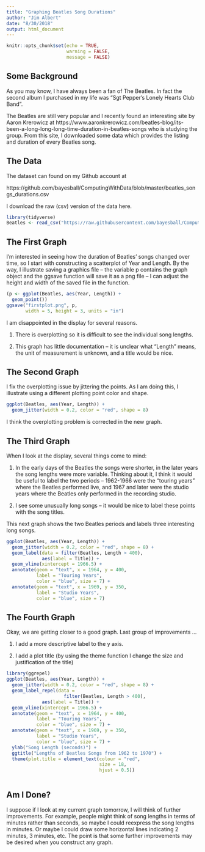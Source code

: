 ```yaml
---
title: "Graphing Beatles Song Durations"
author: "Jim Albert"
date: "8/30/2018"
output: html_document
---
```


```r
knitr::opts_chunk$set(echo = TRUE,
                      warning = FALSE,
                      message = FALSE)
```

## Some Background

As you may know, I have always been a fan of The Beatles.  In fact the second album I purchased in my life was "Sgt Pepper's Lonely Hearts Club Band".

The Beatles are still very popular and I recently found an interesting site by Aaron Krerowicz at https://www.aaronkrerowicz.com/beatles-blog/its-been-a-long-long-long-time-duration-in-beatles-songs  who is studying the group.  From this site, I downloaded some data which provides the listing and duration of every Beatles song.

## The Data

The dataset can found on my Github account at

https://github.com/bayesball/ComputingWithData/blob/master/beatles_songs_durations.csv

I download the raw (csv) version of the data here.

```r
library(tidyverse)
Beatles <- read_csv("https://raw.githubusercontent.com/bayesball/ComputingWithData/master/beatles_songs_durations.csv")
```

## The First Graph

I'm interested in seeing how the duration of Beatles' songs changed over time, so I start with constructing a scatterplot of Year and Length.  By the way, I illustrate saving a graphics file -- the variable p contains the graph object and the ggsave function will save it as a png file -- I can adjust the height and width of the saved file in the function.

```r
(p <- ggplot(Beatles, aes(Year, Length)) +
  geom_point())
ggsave("firstplot.png", p,
       width = 5, height = 3, units = "in")
```

I am disappointed in the display for several reasons.

1.  There is overplotting so it is difficult to see the individual song lengths.

2.  This graph has little documentation -- it is unclear what "Length" means, the unit of measurement is unknown, and a title would be nice.

## The Second Graph

I fix the overplotting issue by jittering the points.  As I am doing this, I illustrate using a different plotting point color and shape.

```r
ggplot(Beatles, aes(Year, Length)) +
  geom_jitter(width = 0.2, color = "red", shape = 8)
```

I think the overplotting problem is corrected in the new graph.

## The Third Graph

When I look at the display, several things come to mind:

1.  In the early days of the Beatles the songs were shorter, in the later years the song lengths were more variable.  Thinking about it, I think it would be useful to label the two periods -- 1962-1966 were the "touring years" where the Beatles performed live, and 1967 and later were the studio years where the Beatles only performed in the recording studio.

2.  I see some unusually long songs -- it would be nice to label these points with the song titles.

This next graph shows the two Beatles periods and labels three interesting long songs.

```r
ggplot(Beatles, aes(Year, Length)) +
  geom_jitter(width = 0.2, color = "red", shape = 8) +
  geom_label(data = filter(Beatles, Length > 400),
             aes(label = Title)) +
  geom_vline(xintercept = 1966.5) +
  annotate(geom = "text", x = 1964, y = 400,
           label = "Touring Years",
           color = "blue", size = 7) +
  annotate(geom = "text", x = 1969, y = 350,
           label = "Studio Years",
           color = "blue", size = 7)
```

## The Fourth Graph

Okay, we are getting closer to a good graph.  Last group of improvements ...

1.  I add a more descriptive label to the y axis.

2.  I add a plot title (by using the theme function I change the size and justification of the title)

```r
library(ggrepel)
ggplot(Beatles, aes(Year, Length)) +
  geom_jitter(width = 0.2, color = "red", shape = 8) +
  geom_label_repel(data = 
                     filter(Beatles, Length > 400),
             aes(label = Title)) +
  geom_vline(xintercept = 1966.5) +
  annotate(geom = "text", x = 1964, y = 400,
           label = "Touring Years",
           color = "blue", size = 7) +
  annotate(geom = "text", x = 1969, y = 350,
           label = "Studio Years",
           color = "blue", size = 7) +
  ylab("Song Length (seconds)") +
  ggtitle("Lengths of Beatles Songs from 1962 to 1970") +
  theme(plot.title = element_text(colour = "red", 
                                  size = 18, 
                                  hjust = 0.5))
  
```

## Am I Done?

I suppose if I look at my current graph tomorrow, I will think of further improvements.  For example, people might think of song lengths in terms of minutes rather than seconds, so maybe I could reexpress the song lengths in minutes.  Or maybe I could draw some horizontal lines indicating 2 minutes, 3 minutes, etc.  The point is that some further improvements may be desired when you construct any graph.